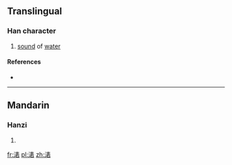 ==Translingual==

===Han character===
{{Han char|rn=85|rad=水|as=09|sn=12|four=3516<sub>1</sub>|canj=水手十口 (EQJR)}}

# [[sound]] of [[water]]

====References====
* {{Han ref|kx=0638.180|dkj=17876|dj=1045.090|hdz=31679.010|uh=6E71|ud=28273|bh=DA46|bd=55878}}

----

==Mandarin==

===Hanzi===
{{cmn-hanzi|pin=[[huò]] ([[huo4]])|wg=huo<sup>4</sup>}}

# {{defn|lang=cmn|sort=水09}}

[[fr:湱]]
[[pl:湱]]
[[zh:湱]]